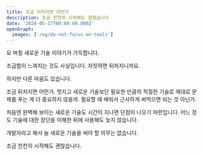 ```yaml
---
title: 조금 뒤처지면 어떤가
description: 조금 천천히 시작해도 괜찮습니다
date: '2024-05-17T00:00:00.000Z'
openGraph:
  images: ['/og/do-not-focus-on-tools']
---
```


요 며칠 새로운 기술 이야기가 가득합니다.

조급함이 느껴지는 것도 사실입니다. 자칫하면 뒤처지니까요.

하지만 다른 마음도 있습니다.

조금 뒤처지면 어떤가. 멋지고 새로운 기술보단 필요한 만큼의 적절한 기술로 제대로 문제를 푸는 게 더 중요하지 않을까. 필요할 때 배워서 근사하게 써먹으면 되는 것 아닌가.

처음엔 완벽해 보이는 새로운 기술도 시간이 지나면 단점이 나오기 마련입니다. 어느 정도 기술에 대한 장단을 이해한 뒤에 사용해도 늦지 않습니다.

개발자라고 해서 늘 새로운 기술을 써야 할 의무는 없습니다.

조금 천천히 시작해도 괜찮습니다.
